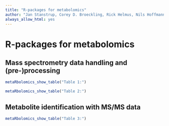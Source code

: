 ```yaml
---
title: "R-packages for metabolomics"
author: "Jan Stanstrup, Corey D. Broeckling, Rick Helmus, Nils Hoffmann, Ewy Mathé, Thomas Naake, Luca Nicolotti, Kristian Peters, Johannes Rainer, Reza M. Salek, Tobias Schulze, Emma L. Schymanski, Michael A. Stravs, Etienne A Thévenot, Hendrik Treutler, Ralf J. M. Weber, Egon Willighagen, Michael Witting, Steffen Neumann"
always_allow_html: yes
---
```






\pagebreak

# R-packages for metabolomics

## Mass spectrometry data handling and (pre-)processing


```r
metaRbolomics_show_table("Table 1:")
```


```r
metaRbolomics_show_table("Table 2:")
```


    
## Metabolite identification with MS/MS data

```r
metaRbolomics_show_table("Table 3:")
```

